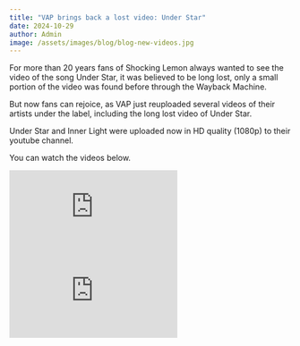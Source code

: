 ```yaml
---
title: "VAP brings back a lost video: Under Star"
date: 2024-10-29
author: Admin
image: /assets/images/blog/blog-new-videos.jpg
---
```


For more than 20 years fans of Shocking Lemon always wanted to see the video of the song Under Star,
it was believed to be long lost, only a small portion of the video was found before through the Wayback Machine.

But now fans can rejoice, as VAP just reuploaded several videos of their artists under the label, including the long lost video of Under Star.

Under Star and Inner Light were uploaded now in HD quality (1080p) to their youtube channel.

You can watch the videos below.

<div className="w-full mb-8 grid grid-cols-1 md:grid-cols-2 gap-4">
  <div className="relative flex rounded-xl overflow-hidden shadow-md shadow-slate-500">
    <iframe
      className="w-full aspect-video"
      src="https://www.youtube.com/embed/AUEW81BSMEE?si=OocSy1gUo9IwDBZl"
      title="YouTube video player"
      frameBorder="0"
      allow="accelerometer; autoplay; clipboard-write; encrypted-media; gyroscope; picture-in-picture; web-share"
      allowFullScreen
      >
    </iframe>
  </div>

  <div className="relative flex rounded-xl overflow-hidden shadow-md shadow-slate-500">
    <iframe
      className="w-full aspect-video"
      src="https://www.youtube.com/embed/3TmV5ZTezO4?si=Jc-Kso9DMoC8uQ8b"
      title="YouTube video player"
      frameBorder="0"
      allow="accelerometer; autoplay; clipboard-write; encrypted-media; gyroscope; picture-in-picture; web-share"
      allowFullScreen
      >
    </iframe>
  </div>
</div>
